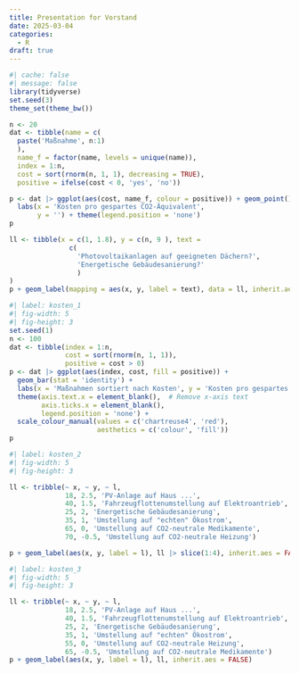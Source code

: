 ```yaml
---
title: Presentation for Vorstand
date: 2025-03-04
categories:
  - R
draft: true
---
```




```r
#| cache: false
#| message: false
library(tidyverse)
set.seed(3)
theme_set(theme_bw())
```

```r
n <- 20
dat <- tibble(name = c(
  paste('Maßnahme', n:1)
  ),
  name_f = factor(name, levels = unique(name)),
  index = 1:n,
  cost = sort(rnorm(n, 1, 1), decreasing = TRUE), 
  positive = ifelse(cost < 0, 'yes', 'no'))

p <- dat |> ggplot(aes(cost, name_f, colour = positive)) + geom_point() +
  labs(x = 'Kosten pro gespartes CO2-Äquivalent',
       y = '') + theme(legend.position = 'none')
p

ll <- tibble(x = c(1, 1.8), y = c(n, 9 ), text = 
               c(
                 'Photovoltaikanlagen auf geeigneten Dächern?',
                 'Energetische Gebäudesanierung?'
                 )
)
p + geom_label(mapping = aes(x, y, label = text), data = ll, inherit.aes = FALSE)
```


```r
#| label: kosten_1
#| fig-width: 5
#| fig-height: 3
set.seed(1)
n <- 100
dat <- tibble(index = 1:n,
              cost = sort(rnorm(n, 1, 1)),
              positive = cost > 0)
p <- dat |> ggplot(aes(index, cost, fill = positive)) + 
  geom_bar(stat = 'identity') + 
  labs(x = 'Maßnahmen sortiert nach Kosten', y = 'Kosten pro gespartes CO2-Äquivalent') +
  theme(axis.text.x = element_blank(),  # Remove x-axis text
        axis.ticks.x = element_blank(), 
        legend.position = 'none') +
  scale_colour_manual(values = c('chartreuse4', 'red'), 
                      aesthetics = c('colour', 'fill'))
p
```


```r
#| label: kosten_2
#| fig-width: 5
#| fig-height: 3

ll <- tribble(~ x, ~ y, ~ l,
              18, 2.5, 'PV-Anlage auf Haus ...',
              40, 1.5, 'Fahrzeugflottenumstellung auf Elektroantrieb',
              25, 2, 'Energetische Gebäudesanierung',
              35, 1, 'Umstellung auf "echten" Ökostrom',
              65, 0, 'Umstellung auf CO2-neutrale Medikamente',
              70, -0.5, 'Umstellung auf CO2-neutrale Heizung')

p + geom_label(aes(x, y, label = l), ll |> slice(1:4), inherit.aes = FALSE)

```


```r
#| label: kosten_3
#| fig-width: 5
#| fig-height: 3

ll <- tribble(~ x, ~ y, ~ l,
              18, 2.5, 'PV-Anlage auf Haus ...',
              40, 1.5, 'Fahrzeugflottenumstellung auf Elektroantrieb',
              25, 2, 'Energetische Gebäudesanierung',
              35, 1, 'Umstellung auf "echten" Ökostrom',
              55, 0, 'Umstellung auf CO2-neutrale Heizung',
              65, -0.5, 'Umstellung auf CO2-neutrale Medikamente')
p + geom_label(aes(x, y, label = l), ll, inherit.aes = FALSE)

```

```r

```

